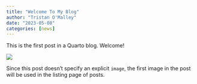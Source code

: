 ```yaml
---
title: "Welcome To My Blog"
author: "Tristan O'Malley"
date: "2023-05-08"
categories: [news]
---
```


This is the first post in a Quarto blog. Welcome!

![](thumbnail.jpg)

Since this post doesn't specify an explicit `image`, the first image in the post will be used in the listing page of posts.
